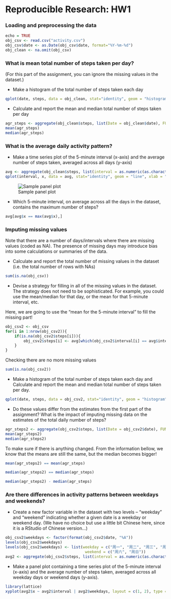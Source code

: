 Reproducible Research: HW1
==========================================

### Loading and preprocessing the data

```r
echo = TRUE
obj_csv <- read.csv("activity.csv")
obj_csv$date <- as.Date(obj_csv$date, format="%Y-%m-%d")
obj_clean <- na.omit(obj_csv)
```

### What is mean total number of steps taken per day?
(For this part of the assignment, you can ignore the missing values in the dataset.)

* Make a histogram of the total number of steps taken each day

```r
qplot(date, steps, data = obj_clean, stat="identity", geom = "histogram", width = 0.5)
```
* Calculate and report the mean and median total number of steps taken per day

```r
agr_steps <- aggregate(obj_clean$steps, list(Date = obj_clean$date), FUN = "sum")$x
mean(agr_steps)
median(agr_steps)
```

### What is the average daily activity pattern?

* Make a time series plot of the 5-minute interval (x-axis) and the average number of steps taken, 
  averaged across all days (y-axis)

```r
avg <- aggregate(obj_clean$steps, list(interval = as.numeric(as.character(obj_clean$interval))), FUN = "mean")
qplot(interval, x, data = avg, stat="identity", geom = "line", xlab = "average steps")
```
![Sample panel plot](figure/unnamed-chunk-2-1.png) 

* Which 5-minute interval, on average across all the days in the dataset, contains the maximum number of steps?

```r
avg[avg$x == max(avg$x),]
```

### Imputing missing values
Note that there are a number of days/intervals where there are missing values (coded as NA). 
The presence of missing days may introduce bias into some calculations or summaries of the data.

* Calculate and report the total number of missing values in the dataset 
  (i.e. the total number of rows with NAs)
```r
sum(is.na(obj_csv))
```
* Devise a strategy for filling in all of the missing values in the dataset. 
  The strategy does not need to be sophisticated. 
  For example, you could use the mean/median for that day, or the mean for that 5-minute interval, etc.

Here, we are going to use the "mean for the 5-minute interval" to fill the missing part!
```r
obj_csv2 <- obj_csv
for(i in 1:nrow(obj_csv2)){
	if(is.na(obj_csv2$steps[i])){
		obj_csv2$steps[i] <- avg[which(obj_csv2$interval[i] == avg$interval), ]$x
	}
}
```
Checking there are no more missing values

```r
sum(is.na(obj_csv2))
```

* Make a histogram of the total number of steps taken each day 
  and Calculate and report the mean and median total number of steps taken per day.

```r
qplot(date, steps, data = obj_csv2, stat="identity", geom = "histogram")
```

* Do these values differ from the estimates from the first part of the assignment? 
  What is the impact of imputing missing data on the estimates of the total daily number of steps?

```r
agr_steps2 <- aggregate(obj_csv2$steps, list(Date = obj_csv2$date), FUN = "sum")$x
mean(agr_steps2)
median(agr_steps2)
```

To make sure if there is anything changed.
From the information bellow, we know that the means are still the same,
but the median becomes bigger!

```r
mean(agr_steps2) == mean(agr_steps)
```
```r
median(agr_steps2) == median(agr_steps)
```
```r
median(agr_steps2) - median(agr_steps)
```

### Are there differences in activity patterns between weekdays and weekends?
* Create a new factor variable in the dataset with two levels – “weekday” and “weekend” 
  indicating whether a given date is a weekday or weekend day.
  (We have no choice but use a little bit Chinese here, since it is a RStudio of Chinese version...)

```r
obj_csv2$weekdays <- factor(format(obj_csv2$date, "%A"))
levels(obj_csv2$weekdays)
levels(obj_csv2$weekdays) <- list(weekday = c("周一", "周二", "周三", "周四", "周五"),
                                   weekend = c("周六", "周日"))
avg2 <- aggregate(obj_csv2$steps, list(interval = as.numeric(as.character(obj_csv2$interval)), weekdays = obj_csv2$weekdays), FUN = "mean")
```
* Make a panel plot containing a time series plot of the 5-minute interval (x-axis) 
  and the average number of steps taken, averaged across all weekday days or weekend days (y-axis).

```r
library(lattice)
xyplot(avg2$x ~ avg2$interval | avg2$weekdays, layout = c(1, 2), type = "l", xlab = "Interval", ylab = "Steps")
```



